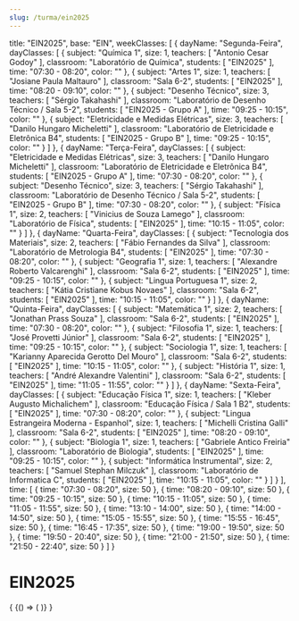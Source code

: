 ```yaml
---
slug: /turma/ein2025
---
```

  title: "EIN2025",
  base: "EIN",
  weekClasses: [
    {
      dayName: "Segunda-Feira",
      dayClasses: [
        {
          subject: "Química 1",
          size: 1,
          teachers: [
            "Antonio Cesar Godoy"
          ],
          classroom: "Laboratório de Química",
          students: [
            "EIN2025"
          ],
          time: "07:30 - 08:20",
          color: ""
        },
        {
          subject: "Artes 1",
          size: 1,
          teachers: [
            "Josiane Paula Maltauro"
          ],
          classroom: "Sala 6-2",
          students: [
            "EIN2025"
          ],
          time: "08:20 - 09:10",
          color: ""
        },
        {
          subject: "Desenho Técnico",
          size: 3,
          teachers: [
            "Sérgio Takahashi"
          ],
          classroom: "Laboratório de Desenho Técnico / Sala 5-2",
          students: [
            "EIN2025 - Grupo A"
          ],
          time: "09:25 - 10:15",
          color: ""
        },
        {
          subject: "Eletricidade e Medidas Elétricas",
          size: 3,
          teachers: [
            "Danilo Hungaro Micheletti"
          ],
          classroom: "Laboratório de Eletricidade e Eletrônica B4",
          students: [
            "EIN2025 - Grupo B"
          ],
          time: "09:25 - 10:15",
          color: ""
        }
      ]
    },
    {
      dayName: "Terça-Feira",
      dayClasses: [
        {
          subject: "Eletricidade e Medidas Elétricas",
          size: 3,
          teachers: [
            "Danilo Hungaro Micheletti"
          ],
          classroom: "Laboratório de Eletricidade e Eletrônica B4",
          students: [
            "EIN2025 - Grupo A"
          ],
          time: "07:30 - 08:20",
          color: ""
        },
        {
          subject: "Desenho Técnico",
          size: 3,
          teachers: [
            "Sérgio Takahashi"
          ],
          classroom: "Laboratório de Desenho Técnico / Sala 5-2",
          students: [
            "EIN2025 - Grupo B"
          ],
          time: "07:30 - 08:20",
          color: ""
        },
        {
          subject: "Física 1",
          size: 2,
          teachers: [
            "Vinicius de Souza Lamego"
          ],
          classroom: "Laboratório de Física",
          students: [
            "EIN2025"
          ],
          time: "10:15 - 11:05",
          color: ""
        }
      ]
    },
    {
      dayName: "Quarta-Feira",
      dayClasses: [
        {
          subject: "Tecnologia dos Materiais",
          size: 2,
          teachers: [
            "Fábio Fernandes da Silva"
          ],
          classroom: "Laboratório de Metrologia B4",
          students: [
            "EIN2025"
          ],
          time: "07:30 - 08:20",
          color: ""
        },
        {
          subject: "Geografia 1",
          size: 1,
          teachers: [
            "Alexandre Roberto Valcarenghi"
          ],
          classroom: "Sala 6-2",
          students: [
            "EIN2025"
          ],
          time: "09:25 - 10:15",
          color: ""
        },
        {
          subject: "Lingua Portuguesa 1",
          size: 2,
          teachers: [
            "Kátia Cristiane Kobus Novaes"
          ],
          classroom: "Sala 6-2",
          students: [
            "EIN2025"
          ],
          time: "10:15 - 11:05",
          color: ""
        }
      ]
    },
    {
      dayName: "Quinta-Feira",
      dayClasses: [
        {
          subject: "Matemática 1",
          size: 2,
          teachers: [
            "Jonathan Prass Souza"
          ],
          classroom: "Sala 6-2",
          students: [
            "EIN2025"
          ],
          time: "07:30 - 08:20",
          color: ""
        },
        {
          subject: "Filosofia 1",
          size: 1,
          teachers: [
            "José Provetti Júnior"
          ],
          classroom: "Sala 6-2",
          students: [
            "EIN2025"
          ],
          time: "09:25 - 10:15",
          color: ""
        },
        {
          subject: "Sociologia 1",
          size: 1,
          teachers: [
            "Karianny Aparecida Gerotto Del Mouro"
          ],
          classroom: "Sala 6-2",
          students: [
            "EIN2025"
          ],
          time: "10:15 - 11:05",
          color: ""
        },
        {
          subject: "História 1",
          size: 1,
          teachers: [
            "André Alexandre Valentini"
          ],
          classroom: "Sala 6-2",
          students: [
            "EIN2025"
          ],
          time: "11:05 - 11:55",
          color: ""
        }
      ]
    },
    {
      dayName: "Sexta-Feira",
      dayClasses: [
        {
          subject: "Educação Física 1",
          size: 1,
          teachers: [
            "Kleber Augusto Michalichem"
          ],
          classroom: "Educação Física / Sala 1 B2",
          students: [
            "EIN2025"
          ],
          time: "07:30 - 08:20",
          color: ""
        },
        {
          subject: "Lingua Estrangeira Moderna - Espanhol",
          size: 1,
          teachers: [
            "Michelli Cristina Galli"
          ],
          classroom: "Sala 6-2",
          students: [
            "EIN2025"
          ],
          time: "08:20 - 09:10",
          color: ""
        },
        {
          subject: "Biologia 1",
          size: 1,
          teachers: [
            "Gabriele Antico Freiria"
          ],
          classroom: "Laboratório de Biologia",
          students: [
            "EIN2025"
          ],
          time: "09:25 - 10:15",
          color: ""
        },
        {
          subject: "Informática Instrumental",
          size: 2,
          teachers: [
            "Samuel Stephan Milczuk"
          ],
          classroom: "Laboratório de Informatica C",
          students: [
            "EIN2025"
          ],
          time: "10:15 - 11:05",
          color: ""
        }
      ]
    }
  ],
  time: [
    {
      time: "07:30 - 08:20",
      size: 50
    },
    {
      time: "08:20 - 09:10",
      size: 50
    },
    {
      time: "09:25 - 10:15",
      size: 50
    },
    {
      time: "10:15 - 11:05",
      size: 50
    },
    {
      time: "11:05 - 11:55",
      size: 50
    },
    {
      time: "13:10 - 14:00",
      size: 50
    },
    {
      time: "14:00 - 14:50",
      size: 50
    },
    {
      time: "15:05 - 15:55",
      size: 50
    },
    {
      time: "15:55 - 16:45",
      size: 50
    },
    {
      time: "16:45 - 17:35",
      size: 50
    },
    {
      time: "19:00 - 19:50",
      size: 50
    },
    {
      time: "19:50 - 20:40",
      size: 50
    },
    {
      time: "21:00 - 21:50",
      size: 50
    },
    {
      time: "21:50 - 22:40",
      size: 50
    }
  ]
}

# EIN2025

<div>
  {
    <BrowserOnly>
      {() => (
        <Grid
          title={data.title}
          weekClasses={data.weekClasses}
          time={data.time}
        />
      )}
    </BrowserOnly>
  }
</div>
